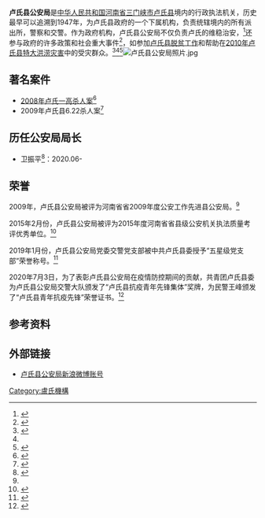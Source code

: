 '''卢氏县公安局'''是[[中华人民共和国|中华人民共和国]][[河南省|河南省]][[三门峡市|三门峡市]][[卢氏县|卢氏县]]境内的行政执法机关，历史最早可以追溯到1947年，为卢氏县政府的一个下属机构，负责统辖境内的所有派出所，警察和交警。作为政府机构，卢氏县公安局不仅负责卢氏的维稳治安，<ref name=":0">{{Cite web|title=卢氏县公安局确保全县政治大局稳定|url=http://newpaper.dahe.cn/jrab/html/2010-09/17/content_386879.htm|accessdate=2021-03-02|date=2010-09-17|publisher=河南法制报}}</ref>还参与政府的许多政策和社会重大事件<ref>{{Cite web|title=卢氏县公安局服务群众就地过年|url=http://www.lushixian.gov.cn/pageView/article.html?lmid=1712&wzid=831940|accessdate=2021-03-02|date=2021-02-22|publisher=卢氏县公安局}}</ref>，如参加[[卢氏县脱贫工作|卢氏县脱贫工作]]和帮助在[[2010年卢氏县特大洪涝灾害|2010年卢氏县特大洪涝灾害]]中的受灾群众。<ref>{{Cite web|title=三门峡市卢氏县公安局领导看望慰问退役军人和特困户|url=http://hn.cri.cn/chinanews/20200117/8c689382-6bcf-97f5-6bf8-b29d7ae7172f.html|accessdate=2021-03-02|date=2020-01-17|publisher=中央广电总台国际在线}}</ref><ref name=":0" /><ref>{{Cite web|title=三门峡市卢氏县公安局：不忘初心勇担当 真情帮扶见实效|url=http://hn.cri.cn/chinanews/20191221/8b99cfac-3b9e-6ff9-117d-af9119c3f5f9.html|accessdate=2021-03-02|date=2019-12-21|publisher=中央广电总台国际在线}}</ref>[[File:卢氏县公安局照片.jpg|thumb]]

==著名案件==
*[[2008年卢氏一高杀人案|2008年卢氏一高杀人案]]<ref>{{Cite web|title=不服管教捅死老师 河南卢氏一花季少年被判15年|url=https://www.chinacourt.org/article/detail/2009/05/id/356866.shtml|accessdate=2021-03-12|date=2009-05-07|publisher=中国法院网}}</ref>
*2009年卢氏县6.22杀人案<ref>{{Cite web|title=气跑女友遭责骂 砍死母女法难容|url=https://www.chinacourt.org/article/detail/2011/04/id/448916.shtml|accessdate=2021-03-12|date=2011-04-28|publisher=中国法院网}}</ref>
==历任公安局局长==
*卫振平<ref>{{Cite web|title=卫振平|url=http://www.lushixian.gov.cn/pageView/article.html?pageNum=1&lmid=1740&wzid=499174&rlmid=1816|accessdate=2021-03-14|publisher=卢氏县县政府}}</ref>：2020.06-

==荣誉==
2009年，卢氏县公安局被评为河南省省2009年度公安工作先进县公安局。<ref name=":0" />

2015年2月份，卢氏县公安局被评为2015年度河南省省县级公安机关执法质量考评优秀单位。<ref>{{Cite web|title=加强执法监督建设法治公安卢氏公安再获全省“桂冠”|url=http://newpaper.dahe.cn/jrab/html/2016-03/15/content_5275.html|accessdate=2021-03-02|date=2016-03-15|publisher=河南日报}}</ref>

2019年1月份，卢氏县公安局党委交警党支部被中共卢氏县委授予“五星级党支部”荣誉称号。<ref>{{Cite web|title=三门峡市卢氏县公安局交警党支部再次获得“五星级党支部”荣誉称号|url=https://m.baidu.com/sf_baijiahao/s?id=1624339735672828694&wfr=spider&for=pc&sa=vs_ob_realtime|accessdate=2021-03-02|date=2019-02-02|publisher=河南经济报}}</ref>

2020年7月3日，为了表彰卢氏县公安局在疫情防控期间的贡献，共青团卢氏县委为卢氏县公安局交警大队颁发了“卢氏县抗疫青年先锋集体”奖牌，为民警王峰颁发了“卢氏县青年抗疫先锋”荣誉证书。<ref>{{Cite web|title=卢氏县公安局交警大队荣获抗疫青年先锋集体称号|url=https://xw.qq.com/cmsid/20200705A041OY00|accessdate=2021-03-02|date=2020-07-03|publisher=平安三门峡卢氏}}</ref>

==参考资料==
{{reflist}}
{{盧氏縣}}
== 外部链接 ==
* [https://m.weibo.cn/u/2001624087/ 卢氏县公安局新浪微博账号]
[[Category:盧氏機構|Category:盧氏機構]]